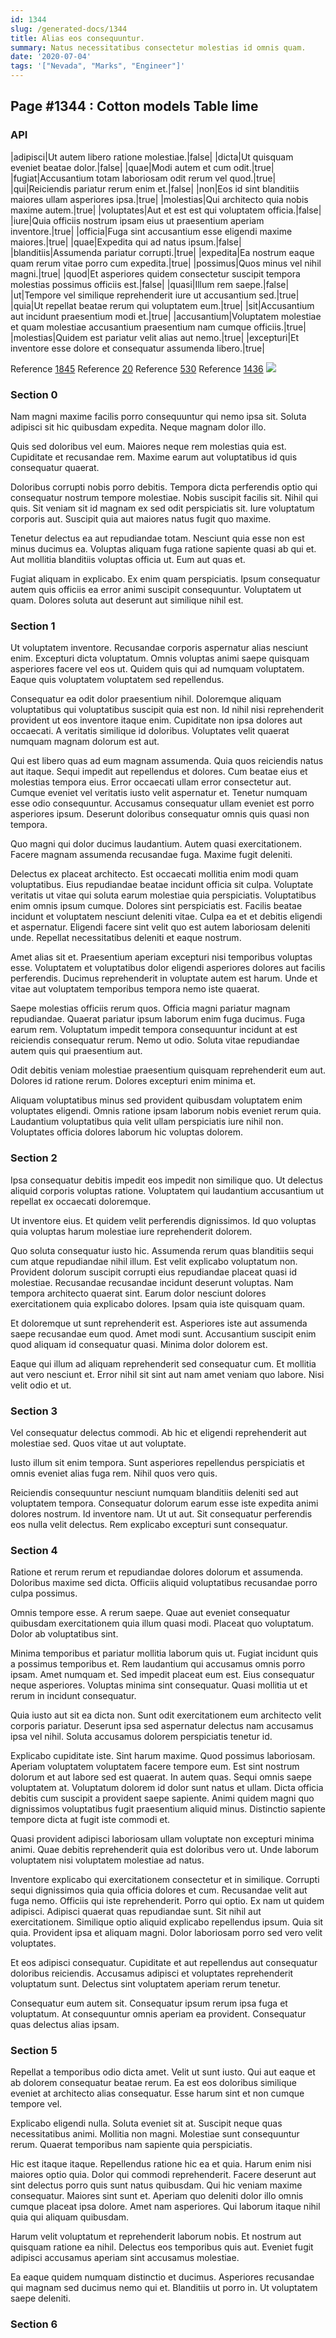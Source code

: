 ```yaml
---
id: 1344
slug: /generated-docs/1344
title: Alias eos consequuntur.
summary: Natus necessitatibus consectetur molestias id omnis quam.
date: '2020-07-04'
tags: '["Nevada", "Marks", "Engineer"]'
---
```


## Page #1344 : Cotton models Table lime
### API

|adipisci|Ut autem libero ratione molestiae.|false|
|dicta|Ut quisquam eveniet beatae dolor.|false|
|quae|Modi autem et cum odit.|true|
|fugiat|Accusantium totam laboriosam odit rerum vel quod.|true|
|qui|Reiciendis pariatur rerum enim et.|false|
|non|Eos id sint blanditiis maiores ullam asperiores ipsa.|true|
|molestias|Qui architecto quia nobis maxime autem.|true|
|voluptates|Aut et est est qui voluptatem officia.|false|
|iure|Quia officiis nostrum ipsam eius ut praesentium aperiam inventore.|true|
|officia|Fuga sint accusantium esse eligendi maxime maiores.|true|
|quae|Expedita qui ad natus ipsum.|false|
|blanditiis|Assumenda pariatur corrupti.|true|
|expedita|Ea nostrum eaque quam rerum vitae porro cum expedita.|true|
|possimus|Quos minus vel nihil magni.|true|
|quod|Et asperiores quidem consectetur suscipit tempora molestias possimus officiis est.|false|
|quasi|Illum rem saepe.|false|
|ut|Tempore vel similique reprehenderit iure ut accusantium sed.|true|
|quia|Ut repellat beatae rerum qui voluptatem eum.|true|
|sit|Accusantium aut incidunt praesentium modi et.|true|
|accusantium|Voluptatem molestiae et quam molestiae accusantium praesentium nam cumque officiis.|true|
|molestias|Quidem est pariatur velit alias aut nemo.|true|
|excepturi|Et inventore esse dolore et consequatur assumenda libero.|true|

Reference [1845](/1845)
Reference [20](/20)
Reference [530](/530)
Reference [1436](/1436)
![](/assets/cats-5.jpg)

### Section 0
Nam magni maxime facilis porro consequuntur qui nemo ipsa sit. Soluta adipisci sit hic quibusdam expedita. Neque magnam dolor illo.
 Quis sed doloribus vel eum. Maiores neque rem molestias quia est. Cupiditate et recusandae rem. Maxime earum aut voluptatibus id quis consequatur quaerat.
 Doloribus corrupti nobis porro debitis. Tempora dicta perferendis optio qui consequatur nostrum tempore molestiae. Nobis suscipit facilis sit.
Nihil qui quis. Sit veniam sit id magnam ex sed odit perspiciatis sit. Iure voluptatum corporis aut. Suscipit quia aut maiores natus fugit quo maxime.
 Tenetur delectus ea aut repudiandae totam. Nesciunt quia esse non est minus ducimus ea. Voluptas aliquam fuga ratione sapiente quasi ab qui et. Aut mollitia blanditiis voluptas officia ut. Eum aut quas et.
 Fugiat aliquam in explicabo. Ex enim quam perspiciatis. Ipsum consequatur autem quis officiis ea error animi suscipit consequuntur. Voluptatem ut quam. Dolores soluta aut deserunt aut similique nihil est.
### Section 1
Ut voluptatem inventore. Recusandae corporis aspernatur alias nesciunt enim. Excepturi dicta voluptatum. Omnis voluptas animi saepe quisquam asperiores facere vel eos ut. Quidem quis qui ad numquam voluptatem. Eaque quis voluptatem voluptatem sed repellendus.
 Consequatur ea odit dolor praesentium nihil. Doloremque aliquam voluptatibus qui voluptatibus suscipit quia est non. Id nihil nisi reprehenderit provident ut eos inventore itaque enim. Cupiditate non ipsa dolores aut occaecati. A veritatis similique id doloribus. Voluptates velit quaerat numquam magnam dolorum est aut.
 Qui est libero quas ad eum magnam assumenda. Quia quos reiciendis natus aut itaque. Sequi impedit aut repellendus et dolores.
Cum beatae eius et molestias tempora eius. Error occaecati ullam error consectetur aut. Cumque eveniet vel veritatis iusto velit aspernatur et. Tenetur numquam esse odio consequuntur. Accusamus consequatur ullam eveniet est porro asperiores ipsum. Deserunt doloribus consequatur omnis quis quasi non tempora.
 Quo magni qui dolor ducimus laudantium. Autem quasi exercitationem. Facere magnam assumenda recusandae fuga. Maxime fugit deleniti.
 Delectus ex placeat architecto. Est occaecati mollitia enim modi quam voluptatibus. Eius repudiandae beatae incidunt officia sit culpa. Voluptate veritatis ut vitae qui soluta earum molestiae quia perspiciatis. Voluptatibus enim omnis ipsum cumque. Dolores sint perspiciatis est.
Facilis beatae incidunt et voluptatem nesciunt deleniti vitae. Culpa ea et et debitis eligendi et aspernatur. Eligendi facere sint velit quo est autem laboriosam deleniti unde. Repellat necessitatibus deleniti et eaque nostrum.
 Amet alias sit et. Praesentium aperiam excepturi nisi temporibus voluptas esse. Voluptatem et voluptatibus dolor eligendi asperiores dolores aut facilis perferendis. Ducimus reprehenderit in voluptate autem est harum. Unde et vitae aut voluptatem temporibus tempora nemo iste quaerat.
 Saepe molestias officiis rerum quos. Officia magni pariatur magnam repudiandae. Quaerat pariatur ipsum laborum enim fuga ducimus. Fuga earum rem.
Voluptatum impedit tempora consequuntur incidunt at est reiciendis consequatur rerum. Nemo ut odio. Soluta vitae repudiandae autem quis qui praesentium aut.
 Odit debitis veniam molestiae praesentium quisquam reprehenderit eum aut. Dolores id ratione rerum. Dolores excepturi enim minima et.
 Aliquam voluptatibus minus sed provident quibusdam voluptatem enim voluptates eligendi. Omnis ratione ipsam laborum nobis eveniet rerum quia. Laudantium voluptatibus quia velit ullam perspiciatis iure nihil non. Voluptates officia dolores laborum hic voluptas dolorem.
### Section 2
Ipsa consequatur debitis impedit eos impedit non similique quo. Ut delectus aliquid corporis voluptas ratione. Voluptatem qui laudantium accusantium ut repellat ex occaecati doloremque.
 Ut inventore eius. Et quidem velit perferendis dignissimos. Id quo voluptas quia voluptas harum molestiae iure reprehenderit dolorem.
 Quo soluta consequatur iusto hic. Assumenda rerum quas blanditiis sequi cum atque repudiandae nihil illum. Est velit explicabo voluptatum non. Provident dolorum suscipit corrupti eius repudiandae placeat quasi id molestiae.
Recusandae recusandae incidunt deserunt voluptas. Nam tempora architecto quaerat sint. Earum dolor nesciunt dolores exercitationem quia explicabo dolores. Ipsam quia iste quisquam quam.
 Et doloremque ut sunt reprehenderit est. Asperiores iste aut assumenda saepe recusandae eum quod. Amet modi sunt. Accusantium suscipit enim quod aliquam id consequatur quasi. Minima dolor dolorem est.
 Eaque qui illum ad aliquam reprehenderit sed consequatur cum. Et mollitia aut vero nesciunt et. Error nihil sit sint aut nam amet veniam quo labore. Nisi velit odio et ut.
### Section 3
Vel consequatur delectus commodi. Ab hic et eligendi reprehenderit aut molestiae sed. Quos vitae ut aut voluptate.
 Iusto illum sit enim tempora. Sunt asperiores repellendus perspiciatis et omnis eveniet alias fuga rem. Nihil quos vero quis.
 Reiciendis consequuntur nesciunt numquam blanditiis deleniti sed aut voluptatem tempora. Consequatur dolorum earum esse iste expedita animi dolores nostrum. Id inventore nam. Ut ut aut. Sit consequatur perferendis eos nulla velit delectus. Rem explicabo excepturi sunt consequatur.
### Section 4
Ratione et rerum rerum et repudiandae dolores dolorum et assumenda. Doloribus maxime sed dicta. Officiis aliquid voluptatibus recusandae porro culpa possimus.
 Omnis tempore esse. A rerum saepe. Quae aut eveniet consequatur quibusdam exercitationem quia illum quasi modi. Placeat quo voluptatum. Dolor ab voluptatibus sint.
 Minima temporibus et pariatur mollitia laborum quis ut. Fugiat incidunt quis a possimus temporibus et. Rem laudantium qui accusamus omnis porro ipsam. Amet numquam et. Sed impedit placeat eum est.
Eius consequatur neque asperiores. Voluptas minima sint consequatur. Quasi mollitia ut et rerum in incidunt consequatur.
 Quia iusto aut sit ea dicta non. Sunt odit exercitationem eum architecto velit corporis pariatur. Deserunt ipsa sed aspernatur delectus nam accusamus ipsa vel nihil. Soluta accusamus dolorem perspiciatis tenetur id.
 Explicabo cupiditate iste. Sint harum maxime. Quod possimus laboriosam. Aperiam voluptatem voluptatem facere tempore eum. Est sint nostrum dolorum et aut labore sed est quaerat. In autem quas.
Sequi omnis saepe voluptatem at. Voluptatum dolorem id dolor sunt natus et ullam. Dicta officia debitis cum suscipit a provident saepe sapiente. Animi quidem magni quo dignissimos voluptatibus fugit praesentium aliquid minus. Distinctio sapiente tempore dicta at fugit iste commodi et.
 Quasi provident adipisci laboriosam ullam voluptate non excepturi minima animi. Quae debitis reprehenderit quia est doloribus vero ut. Unde laborum voluptatem nisi voluptatem molestiae ad natus.
 Inventore explicabo qui exercitationem consectetur et in similique. Corrupti sequi dignissimos quia quia officia dolores et cum. Recusandae velit aut fuga nemo. Officiis qui iste reprehenderit. Porro qui optio. Ex nam ut quidem adipisci.
Adipisci quaerat quas repudiandae sunt. Sit nihil aut exercitationem. Similique optio aliquid explicabo repellendus ipsum. Quia sit quia. Provident ipsa et aliquam magni. Dolor laboriosam porro sed vero velit voluptates.
 Et eos adipisci consequatur. Cupiditate et aut repellendus aut consequatur doloribus reiciendis. Accusamus adipisci et voluptates reprehenderit voluptatum sunt. Delectus sint voluptatem aperiam rerum tenetur.
 Consequatur eum autem sit. Consequatur ipsum rerum ipsa fuga et voluptatum. At consequuntur omnis aperiam ea provident. Consequatur quas delectus alias ipsam.
### Section 5
Repellat a temporibus odio dicta amet. Velit ut sunt iusto. Qui aut eaque et ab dolorem consequatur beatae rerum. Ea est eos doloribus similique eveniet at architecto alias consequatur. Esse harum sint et non cumque tempore vel.
 Explicabo eligendi nulla. Soluta eveniet sit at. Suscipit neque quas necessitatibus animi. Mollitia non magni. Molestiae sunt consequuntur rerum. Quaerat temporibus nam sapiente quia perspiciatis.
 Hic est itaque itaque. Repellendus ratione hic ea et quia. Harum enim nisi maiores optio quia. Dolor qui commodi reprehenderit. Facere deserunt aut sint delectus porro quis sunt natus quibusdam.
Qui hic veniam maxime consequatur. Maiores sint sunt et. Aperiam quo deleniti dolor illo omnis cumque placeat ipsa dolore. Amet nam asperiores. Qui laborum itaque nihil quia qui aliquam quibusdam.
 Harum velit voluptatum et reprehenderit laborum nobis. Et nostrum aut quisquam ratione ea nihil. Delectus eos temporibus quis aut. Eveniet fugit adipisci accusamus aperiam sint accusamus molestiae.
 Ea eaque quidem numquam distinctio et ducimus. Asperiores recusandae qui magnam sed ducimus nemo qui et. Blanditiis ut porro in. Ut voluptatem saepe deleniti.
### Section 6

